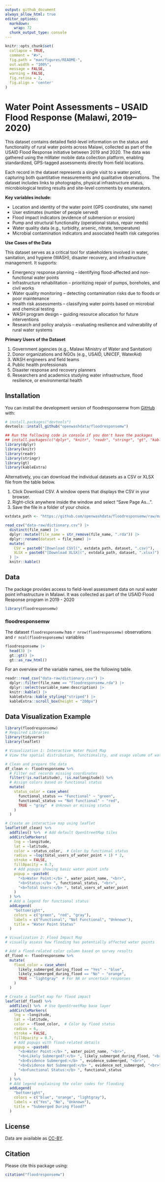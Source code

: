 ```yaml
---
output: github_document
always_allow_html: true
editor_options: 
  markdown: 
    wrap: 72
  chunk_output_type: console
---
```


<!-- README.md is generated from README.Rmd. Please edit that file -->

```r
knitr::opts_chunk$set(
  collapse = TRUE,
  comment = "#>",
  fig.path = "man/figures/README-",
  out.width = "100%",
  message = FALSE,
  warning = FALSE,
  fig.retina = 2,
  fig.align = 'center'
)
```

# Water Point Assessments – USAID Flood Response (Malawi, 2019–2020)

This dataset contains detailed field-level information on the status and
functionality of rural water points across Malawi, collected as part of
the USAID Flood Response initiative between 2019 and 2020. The data was
gathered using the mWater mobile data collection platform, enabling
standardized, GPS-tagged assessments directly from field locations.

Each record in the dataset represents a single visit to a water point,
capturing both quantitative measurements and qualitative observations.
The dataset includes links to photographs, physical infrastructure
status, microbiological testing results and site-level comments by
enumerators.

**Key variables include:**

-   Location and identity of the water point (GPS coordinates, site
    name)
-   User estimates (number of people served)
-   Flood impact indicators (evidence of submersion or erosion)
-   Pump and structural functionality (operational status, repair needs)
-   Water quality data (e.g., turbidity, arsenic, nitrate, temperature)
-   Microbial contamination indicators and associated health risk
    categories

**Use Cases of the Data**

This dataset serves as a critical tool for stakeholders involved in
water, sanitation, and hygiene (WASH), disaster recovery, and
infrastructure management. It supports:

-   Emergency response planning – identifying flood-affected and
    non-functional water points
-   Infrastructure rehabilitation – prioritizing repair of pumps,
    boreholes, and civil works
-   Water quality monitoring – detecting contamination risks due to
    floods or poor maintenance
-   Health risk assessments – classifying water points based on
    microbial and chemical testing
-   WASH program design – guiding resource allocation for future
    interventions
-   Research and policy analysis – evaluating resilience and
    vulnerability of rural water systems

**Primary Users of the Dataset**

1.  Government agencies (e.g., Malawi Ministry of Water and Sanitation)
2.  Donor organizations and NGOs (e.g., USAID, UNICEF, WaterAid)
3.  WASH engineers and field teams
4.  Public health professionals
5.  Disaster response and recovery planners
6.  Researchers and academics studying water infrastructure, flood
    resilience, or environmental health

## Installation

You can install the development version of floodresponsemw from
[GitHub](https://github.com/) with:

``` r
# install.packages("devtools")
devtools::install_github("openwashdata/floodresponsemw")
```

```r
## Run the following code in console if you don't have the packages
## install.packages(c("dplyr", "knitr", "readr", "stringr", "gt", "kableExtra"))
library(dplyr)
library(knitr)
library(readr)
library(stringr)
library(gt)
library(kableExtra)
```

Alternatively, you can download the individual datasets as a CSV or XLSX
file from the table below.

1.  Click Download CSV. A window opens that displays the CSV in your
    browser.
2.  Right-click anywhere inside the window and select "Save Page As...".
3.  Save the file in a folder of your choice.

```r

extdata_path <- "https://github.com/openwashdata/floodresponsemw/raw/main/inst/extdata/"

read_csv("data-raw/dictionary.csv") |> 
  distinct(file_name) |> 
  dplyr::mutate(file_name = str_remove(file_name, ".rda")) |> 
  dplyr::rename(dataset = file_name) |> 
  mutate(
    CSV = paste0("[Download CSV](", extdata_path, dataset, ".csv)"),
    XLSX = paste0("[Download XLSX](", extdata_path, dataset, ".xlsx)")
  ) |> 
  knitr::kable()

```

## Data

The package provides access to field-level assessment data on rural
water point infrastructure in Malawi. It was collected as part of the
USAID Flood Response program in 2019 - 2020

```r
library(floodresponsemw)
```

### floodresponsemw

The dataset `floodresponsemw` has `r nrow(floodresponsemw)` observations
and `r ncol(floodresponsemw)` variables

```r
floodresponsemw |> 
  head(3) |> 
  gt::gt() |>
  gt::as_raw_html()
```

For an overview of the variable names, see the following table.

```r
readr::read_csv("data-raw/dictionary.csv") |>
  dplyr::filter(file_name == "floodresponsemw.rda") |>
  dplyr::select(variable_name:description) |> 
  knitr::kable() |> 
  kableExtra::kable_styling("striped") |> 
  kableExtra::scroll_box(height = "200px")
```

## Data Visualization Example

```r
library(floodresponsemw)
# Required Libraries
library(tidyverse)
library(leaflet)

# Visualization 1: Interactive Water Point Map
# View the spatial distribution, functionality, and usage volume of water points.

# Clean and prepare the data
df_clean <- floodresponsemw %>%
  # Filter out records missing coordinates
  filter(!is.na(latitude), !is.na(longitude)) %>%
  # Assign colors based on functional status
  mutate(
    status_color = case_when(
      functional_status == "Functional" ~ "green",
      functional_status == "Not functional" ~ "red",
      TRUE ~ "gray"  # Unknown or missing status
    )
  )

# Create an interactive map using leaflet
leaflet(df_clean) %>%
  addTiles() %>%  # Add default OpenStreetMap tiles
  addCircleMarkers(
    lng = ~longitude,
    lat = ~latitude,
    color = ~status_color,  # Color by functional status
    radius = ~log(total_users_of_water_point + 1) * 2,  
    stroke = FALSE,
    fillOpacity = 0.7,
    # Add popups showing basic water point info
    popup = ~paste0(
      "<b>Water Point:</b> ", water_point_name, "<br>",
      "<b>Status:</b> ", functional_status, "<br>",
      "<b>Total Users:</b> ", total_users_of_water_point
    )
  ) %>%
  # Add a legend for functional status
  addLegend(
    "bottomright",
    colors = c("green", "red", "gray"),
    labels = c("Functional", "Not Functional", "Unknown"),
    title = "Water Point Status"
  )

# Visualization 2: Flood Impact Map
# visually assess how flooding has potentially affected water points

# Add a flood-related color column based on survey results
df_flood <- floodresponsemw %>%
  mutate(
    flood_color = case_when(
      likely_submerged_during_flood == "Yes" ~ "blue",
      likely_submerged_during_flood == "No" ~ "orange",
      TRUE ~ "lightgray"  # For NA or uncertain responses
    )
  )

# Create a leaflet map for flood impact
leaflet(df_flood) %>%
  addTiles() %>%  # Use OpenStreetMap base layer
  addCircleMarkers(
    lng = ~longitude,
    lat = ~latitude,
    color = ~flood_color,  # Color by flood status
    radius = 6,
    stroke = FALSE,
    fillOpacity = 0.7,
    # Add popups with flood-related details
    popup = ~paste0(
      "<b>Water Point:</b> ", water_point_name, "<br>",
      "<b>Likely Submerged?:</b> ", likely_submerged_during_flood, "<br>",
      "<b>Evidence Submerged:</b> ", evidence_submerged, "<br>",
      "<b>Evidence Not Submerged:</b> ", evidence_not_submerged, "<br>",
      "<b>Functional Status:</b> ", functional_status
    )
  ) %>%
  # Add legend explaining the color codes for flooding
  addLegend(
    "bottomright",
    colors = c("blue", "orange", "lightgray"),
    labels = c("Yes", "No", "Unknown"),
    title = "Submerged During Flood?"
  )

```

## License

Data are available as
[CC-BY](https://github.com/openwashdata/%7B%7B%7Bpackagename%7D%7D%7D/blob/main/LICENSE.md).

## Citation

Please cite this package using:

```r
citation("floodresponsemw")
```
